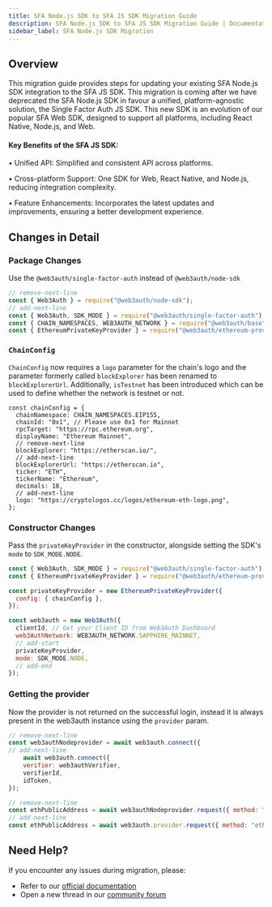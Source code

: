 ```yaml
---
title: SFA Node.js SDK to SFA JS SDK Migration Guide
description: SFA Node.js SDK to SFA JS SDK Migration Guide | Documentation - Web3Auth
sidebar_label: SFA Node.js SDK Migration
---
```


## Overview

This migration guide provides steps for updating your existing SFA Node.js SDK integration to the
SFA JS SDK. This migration is coming after we have deprecated the SFA Node.js SDK in favour a
unified, platform-agnostic solution, the Single Factor Auth JS SDK. This new SDK is an evolution of
our popular SFA Web SDK, designed to support all platforms, including React Native, Node.js, and
Web.

#### Key Benefits of the SFA JS SDK:

• Unified API: Simplified and consistent API across platforms.

• Cross-platform Support: One SDK for Web, React Native, and Node.js, reducing integration
complexity.

• Feature Enhancements: Incorporates the latest updates and improvements, ensuring a better
development experience.

## Changes in Detail

### Package Changes

Use the `@web3auth/single-factor-auth` instead of `@web3auth/node-sdk`

```js
// remove-next-line
const { Web3Auth } = require("@web3auth/node-sdk");
// add-next-line
const { Web3Auth, SDK_MODE } = require("@web3auth/single-factor-auth");
const { CHAIN_NAMESPACES, WEB3AUTH_NETWORK } = require("@web3auth/base");
const { EthereumPrivateKeyProvider } = require("@web3auth/ethereum-provider");
```

### `ChainConfig`

`ChainConfig` now requires a `logo` parameter for the chain's logo and the parameter formerly called
`blockExplorer` has been renamed to `blockExplorerUrl`. Additionally, `isTestnet` has been
introduced which can be used to define whether the network is testnet or not.

```tsx
const chainConfig = {
  chainNamespace: CHAIN_NAMESPACES.EIP155,
  chainId: "0x1", // Please use 0x1 for Mainnet
  rpcTarget: "https://rpc.ethereum.org",
  displayName: "Ethereum Mainnet",
  // remove-next-line
  blockExplorer: "https://etherscan.io/",
  // add-next-line
  blockExplorerUrl: "https://etherscan.io",
  ticker: "ETH",
  tickerName: "Ethereum",
  decimals: 18,
  // add-next-line
  logo: "https://cryptologos.cc/logos/ethereum-eth-logo.png",
};
```

### Constructor Changes

Pass the `privateKeyProvider` in the constructor, alongside setting the SDK's `mode` to
`SDK_MODE.NODE`.

```js
const { Web3Auth, SDK_MODE } = require("@web3auth/single-factor-auth");
const { EthereumPrivateKeyProvider } = require("@web3auth/ethereum-provider");

const privateKeyProvider = new EthereumPrivateKeyProvider({
  config: { chainConfig },
});

const web3auth = new Web3Auth({
  clientId, // Get your Client ID from Web3Auth Dashboard
  web3AuthNetwork: WEB3AUTH_NETWORK.SAPPHIRE_MAINNET,
  // add-start
  privateKeyProvider,
  mode: SDK_MODE.NODE,
  // add-end
});
```

### Getting the provider

Now the provider is not returned on the successful login, instead it is always present in the
web3auth instance using the `provider` param.

```js
// remove-next-line
const web3authNodeprovider = await web3auth.connect({
// add-next-line
    await web3auth.connect({
    verifier: web3authVerifier,
    verifierId,
    idToken,
});

// remove-next-line
const ethPublicAddress = await web3authNodeprovider.request({ method: "eth_accounts" });
// add-next-line
const ethPublicAddress = await web3auth.provider.request({ method: "eth_accounts" });
```

## Need Help?

If you encounter any issues during migration, please:

- Refer to our [official documentation](https://web3auth.io/docs/sdk/sfa/sfa-js)
- Open a new thread in our [community forum](https://web3auth.io/community/)
